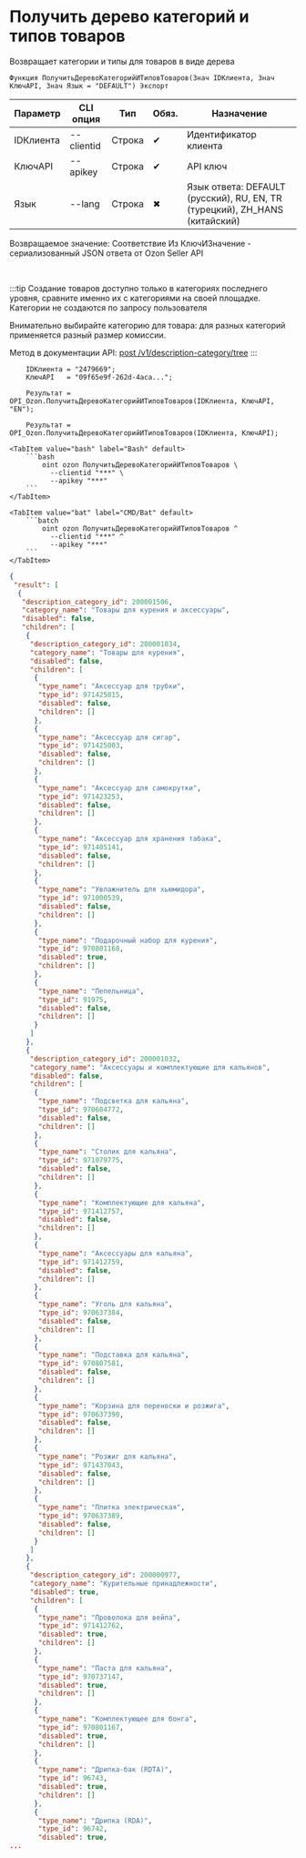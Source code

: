 ﻿---
sidebar_position: 1
description:  Возвращает категории и типы для товаров в виде дереваСтраницы
keywords: [1C, 1С, 1С:Предприятие, 1С:Предприятие 8.3, API, Интеграция, Сервисы, Обмен, OneScript, CLI, Ozon]
---


# Получить дерево категорий и типов товаров
 Возвращает категории и типы для товаров в виде дерева



`Функция ПолучитьДеревоКатегорийИТиповТоваров(Знач IDКлиента, Знач КлючAPI, Знач Язык = "DEFAULT") Экспорт`

  | Параметр | CLI опция | Тип | Обяз. | Назначение |
  |-|-|-|-|-|
  | IDКлиента | --clientid | Строка | &#x2714; | Идентификатор клиента |
  | КлючAPI | --apikey | Строка | &#x2714; | API ключ |
  | Язык | --lang | Строка | &#x2716; | Язык ответа: DEFAULT (русский), RU, EN, TR (турецкий), ZH_HANS (китайский) |

  
  Возвращаемое значение:   Соответствие Из КлючИЗначение - сериализованный JSON ответа от Ozon Seller API

<br/>

:::tip
Создание товаров доступно только в категориях последнего уровня, сравните именно их с категориями на своей площадке. Категории не создаются по запросу пользователя

Внимательно выбирайте категорию для товара: для разных категорий применяется разный размер комиссии.

Метод в документации API: [post /v1/description-category/tree](https://docs.ozon.ru/api/seller/#operation/DescriptionCategoryAPI_GetTree)
:::
<br/>



```bsl title="Пример использования для 1С:Предприятие/OneScript"
    IDКлиента = "2479669";
    КлючAPI   = "09f65e9f-262d-4aca...";

    Результат = OPI_Ozon.ПолучитьДеревоКатегорийИТиповТоваров(IDКлиента, КлючAPI, "EN");

    Результат = OPI_Ozon.ПолучитьДеревоКатегорийИТиповТоваров(IDКлиента, КлючAPI);
```
    

 <Tabs>
  
    <TabItem value="bash" label="Bash" default>
        ```bash
            oint ozon ПолучитьДеревоКатегорийИТиповТоваров \
              --clientid "***" \
              --apikey "***"
        ```
    </TabItem>
  
    <TabItem value="bat" label="CMD/Bat" default>
        ```batch
            oint ozon ПолучитьДеревоКатегорийИТиповТоваров ^
              --clientid "***" ^
              --apikey "***"
        ```
    </TabItem>
</Tabs>


```json title="Результат"
{
 "result": [
  {
   "description_category_id": 200001506,
   "category_name": "Товары для курения и аксессуары",
   "disabled": false,
   "children": [
    {
     "description_category_id": 200001034,
     "category_name": "Товары для курения",
     "disabled": false,
     "children": [
      {
       "type_name": "Аксессуар для трубки",
       "type_id": 971425815,
       "disabled": false,
       "children": []
      },
      {
       "type_name": "Аксессуар для сигар",
       "type_id": 971425003,
       "disabled": false,
       "children": []
      },
      {
       "type_name": "Аксессуар для самокрутки",
       "type_id": 971423253,
       "disabled": false,
       "children": []
      },
      {
       "type_name": "Аксессуар для хранения табака",
       "type_id": 971405141,
       "disabled": false,
       "children": []
      },
      {
       "type_name": "Увлажнитель для хьюмидора",
       "type_id": 971000539,
       "disabled": false,
       "children": []
      },
      {
       "type_name": "Подарочный набор для курения",
       "type_id": 970801168,
       "disabled": true,
       "children": []
      },
      {
       "type_name": "Пепельница",
       "type_id": 91975,
       "disabled": false,
       "children": []
      }
     ]
    },
    {
     "description_category_id": 200001032,
     "category_name": "Аксессуары и комплектующие для кальянов",
     "disabled": false,
     "children": [
      {
       "type_name": "Подсветка для кальяна",
       "type_id": 970684772,
       "disabled": false,
       "children": []
      },
      {
       "type_name": "Столик для кальяна",
       "type_id": 971079775,
       "disabled": false,
       "children": []
      },
      {
       "type_name": "Комплектующие для кальяна",
       "type_id": 971412757,
       "disabled": false,
       "children": []
      },
      {
       "type_name": "Аксессуары для кальяна",
       "type_id": 971412759,
       "disabled": false,
       "children": []
      },
      {
       "type_name": "Уголь для кальяна",
       "type_id": 970637384,
       "disabled": false,
       "children": []
      },
      {
       "type_name": "Подставка для кальяна",
       "type_id": 970807581,
       "disabled": false,
       "children": []
      },
      {
       "type_name": "Корзина для переноски и розжига",
       "type_id": 970637390,
       "disabled": false,
       "children": []
      },
      {
       "type_name": "Розжиг для кальяна",
       "type_id": 971437043,
       "disabled": false,
       "children": []
      },
      {
       "type_name": "Плитка электрическая",
       "type_id": 970637389,
       "disabled": false,
       "children": []
      }
     ]
    },
    {
     "description_category_id": 200000977,
     "category_name": "Курительные принадлежности",
     "disabled": true,
     "children": [
      {
       "type_name": "Проволока для вейпа",
       "type_id": 971412762,
       "disabled": true,
       "children": []
      },
      {
       "type_name": "Паста для кальяна",
       "type_id": 970737147,
       "disabled": true,
       "children": []
      },
      {
       "type_name": "Комплектующее для бонга",
       "type_id": 970801167,
       "disabled": true,
       "children": []
      },
      {
       "type_name": "Дрипка-бак (RDTA)",
       "type_id": 96743,
       "disabled": true,
       "children": []
      },
      {
       "type_name": "Дрипка (RDA)",
       "type_id": 96742,
       "disabled": true,
...
```
